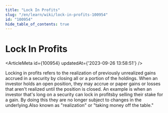 ```yaml
---
title: "Lock In Profits"
slug: "/en/learn/wiki/lock-in-profits-100954"
id: "100954"
hide_table_of_contents: true
---
```



# Lock In Profits

<ArticleMeta id={100954} updatedAt={'2023-09-26 13:58:51'} />
<div className='border-solid border-b border-t-0 my-4 border-[var(--ifm-color-gray-300)]' />

Locking in profits refers to the realization of previously unrealized gains accrued in a security by closing all or a portion of the holdings. When an investor holds an open position, they may accrue  or paper gains or losses that aren't realized until the position is closed. An example is when an investor that's long on a security can lock in profitsby selling their stake for a gain. By doing this they are no longer subject to changes in the underlying.Also known as "realization" or "taking money off the table."
